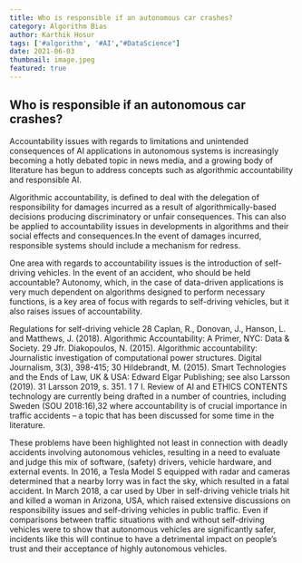 ---
title: Who is responsible if an autonomous car crashes?
category: Algorithm Bias
author: Karthik Hosur
tags: ['#algorithm', '#AI',"#DataScience"]
date: 2021-06-03
thumbnail: image.jpeg
featured: true
---

##  Who is responsible if an autonomous car crashes?

Accountability issues with regards to limitations and unintended consequences of AI applications in autonomous systems is increasingly becoming a hotly debated topic in news media, and a growing body of literature has begun to address concepts such as algorithmic accountability and responsible AI. 

Algorithmic accountability,  is defined to deal with the delegation of responsibility for damages incurred as a result of algorithmically-based decisions producing discriminatory or unfair consequences. This can also be applied to accountability issues in developments in algorithms and their social effects and consequences.In the event of damages incurred, responsible systems should include a mechanism for redress. 

One area with regards to accountability issues is the introduction of self-driving vehicles. In the event of an accident, who should be held accountable? Autonomy, which, in the case of data-driven applications is very much dependent on algorithms designed to perform necessary functions, is a key area of focus with regards to self-driving vehicles, but it also raises issues of accountability. 

Regulations for self-driving vehicle 28 Caplan, R., Donovan, J., Hanson, L. and Matthews, J. (2018). Algorithmic Accountability: A Primer, NYC: Data & Society. 29 Jfr. Diakopoulos, N. (2015). Algorithmic accountability: Journalistic investigation of computational power structures. Digital Journalism, 3(3), 398-415; 30 Hildebrandt, M. (2015). Smart Technologies and the Ends of Law, UK & USA: Edward Elgar Publishing; see also Larsson (2019). 31 Larsson 2019, s. 351. 1 7 I. Review of AI and ETHICS CONTENTS technology are currently being drafted in a number of countries, including Sweden (SOU 2018:16),32 where accountability is of crucial importance in traffic accidents – a topic that has been discussed for some time in the literature.

These problems have been highlighted not least in connection with deadly accidents involving autonomous vehicles, resulting in a need to evaluate and judge this mix of software, (safety) drivers, vehicle hardware, and external events. In 2016, a Tesla Model S equipped with radar and cameras determined that a nearby lorry was in fact the sky, which resulted in a fatal accident. In March 2018, a car used by Uber in self-driving vehicle trials hit and killed a woman in Arizona, USA, which raised extensive discussions on responsibility issues and self-driving vehicles in public traffic. Even if comparisons between traffic situations with and without self-driving vehicles were to show that autonomous vehicles are significantly safer, incidents like this will continue to have a detrimental impact on people’s trust and their acceptance of highly autonomous vehicles.